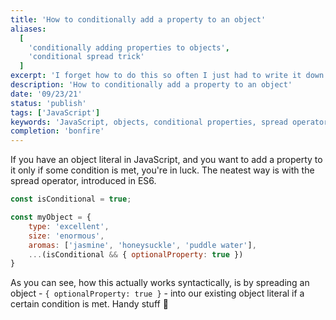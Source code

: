 ```yaml
---
title: 'How to conditionally add a property to an object'
aliases:
  [
    'conditionally adding properties to objects',
    'conditional spread trick'
  ]
excerpt: 'I forget how to do this so often I just had to write it down'
description: 'How to conditionally add a property to an object'
date: '09/23/21'
status: 'publish'
tags: ['JavaScript']
keywords: 'JavaScript, objects, conditional properties, spread operator'
completion: 'bonfire'
---
```


If you have an object literal in JavaScript, and you want
to add a property to it only if some condition is met,
you're in luck. The neatest way is with the spread
operator, introduced in ES6.

```JavaScript title=conditional-property.js
const isConditional = true;

const myObject = {
    type: 'excellent',
    size: 'enormous',
    aromas: ['jasmine', 'honeysuckle', 'puddle water'],
    ...(isConditional && { optionalProperty: true })
}
```

As you can see, how this actually works syntactically, is by spreading an object - `{ optionalProperty: true }` -
into our existing object literal if a certain condition is met. Handy stuff 🤚
